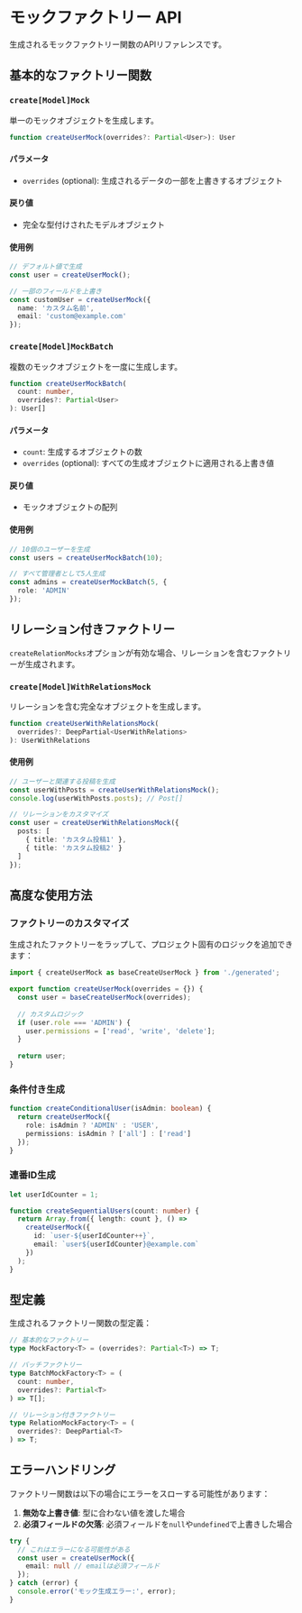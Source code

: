 # モックファクトリー API

生成されるモックファクトリー関数のAPIリファレンスです。

## 基本的なファクトリー関数

### `create[Model]Mock`

単一のモックオブジェクトを生成します。

```typescript
function createUserMock(overrides?: Partial<User>): User
```

#### パラメータ

- `overrides` (optional): 生成されるデータの一部を上書きするオブジェクト

#### 戻り値

- 完全な型付けされたモデルオブジェクト

#### 使用例

```typescript
// デフォルト値で生成
const user = createUserMock();

// 一部のフィールドを上書き
const customUser = createUserMock({
  name: 'カスタム名前',
  email: 'custom@example.com'
});
```

### `create[Model]MockBatch`

複数のモックオブジェクトを一度に生成します。

```typescript
function createUserMockBatch(
  count: number,
  overrides?: Partial<User>
): User[]
```

#### パラメータ

- `count`: 生成するオブジェクトの数
- `overrides` (optional): すべての生成オブジェクトに適用される上書き値

#### 戻り値

- モックオブジェクトの配列

#### 使用例

```typescript
// 10個のユーザーを生成
const users = createUserMockBatch(10);

// すべて管理者として5人生成
const admins = createUserMockBatch(5, {
  role: 'ADMIN'
});
```

## リレーション付きファクトリー

`createRelationMocks`オプションが有効な場合、リレーションを含むファクトリーが生成されます。

### `create[Model]WithRelationsMock`

リレーションを含む完全なオブジェクトを生成します。

```typescript
function createUserWithRelationsMock(
  overrides?: DeepPartial<UserWithRelations>
): UserWithRelations
```

#### 使用例

```typescript
// ユーザーと関連する投稿を生成
const userWithPosts = createUserWithRelationsMock();
console.log(userWithPosts.posts); // Post[]

// リレーションをカスタマイズ
const user = createUserWithRelationsMock({
  posts: [
    { title: 'カスタム投稿1' },
    { title: 'カスタム投稿2' }
  ]
});
```

## 高度な使用方法

### ファクトリーのカスタマイズ

生成されたファクトリーをラップして、プロジェクト固有のロジックを追加できます：

```typescript
import { createUserMock as baseCreateUserMock } from './generated';

export function createUserMock(overrides = {}) {
  const user = baseCreateUserMock(overrides);
  
  // カスタムロジック
  if (user.role === 'ADMIN') {
    user.permissions = ['read', 'write', 'delete'];
  }
  
  return user;
}
```

### 条件付き生成

```typescript
function createConditionalUser(isAdmin: boolean) {
  return createUserMock({
    role: isAdmin ? 'ADMIN' : 'USER',
    permissions: isAdmin ? ['all'] : ['read']
  });
}
```

### 連番ID生成

```typescript
let userIdCounter = 1;

function createSequentialUsers(count: number) {
  return Array.from({ length: count }, () =>
    createUserMock({
      id: `user-${userIdCounter++}`,
      email: `user${userIdCounter}@example.com`
    })
  );
}
```

## 型定義

生成されるファクトリー関数の型定義：

```typescript
// 基本的なファクトリー
type MockFactory<T> = (overrides?: Partial<T>) => T;

// バッチファクトリー
type BatchMockFactory<T> = (
  count: number,
  overrides?: Partial<T>
) => T[];

// リレーション付きファクトリー
type RelationMockFactory<T> = (
  overrides?: DeepPartial<T>
) => T;
```

## エラーハンドリング

ファクトリー関数は以下の場合にエラーをスローする可能性があります：

1. **無効な上書き値**: 型に合わない値を渡した場合
2. **必須フィールドの欠落**: 必須フィールドを`null`や`undefined`で上書きした場合

```typescript
try {
  // これはエラーになる可能性がある
  const user = createUserMock({
    email: null // emailは必須フィールド
  });
} catch (error) {
  console.error('モック生成エラー:', error);
}
```